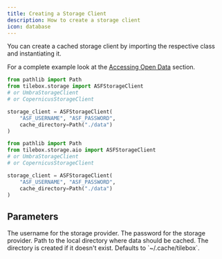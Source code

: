```yaml
---
title: Creating a Storage Client
description: How to create a storage client
icon: database
---
```


You can create a cached storage client by importing the respective class and instantiating it.

For a complete example look at the [Accessing Open Data](/datasets/open-data#sample-code) section.

<RequestExample>

```python Python (Sync)
from pathlib import Path
from tilebox.storage import ASFStorageClient
# or UmbraStorageClient
# or CopernicusStorageClient

storage_client = ASFStorageClient(
    "ASF_USERNAME", "ASF_PASSWORD",
    cache_directory=Path("./data")
)
```

```python Python (Async)
from pathlib import Path
from tilebox.storage.aio import ASFStorageClient
# or UmbraStorageClient
# or CopernicusStorageClient

storage_client = ASFStorageClient(
    "ASF_USERNAME", "ASF_PASSWORD",
    cache_directory=Path("./data")
)
```

</RequestExample>

## Parameters

<ParamField path="user" type="str">
  The username for the storage provider.
</ParamField>
<ParamField path="password" type="str">
  The password for the storage provider.
</ParamField>
<ParamField path="cache_directory" type="Path">
  Path to the local directory where data should be cached. The directory is created if it doesn't exist. Defaults to
  `~/.cache/tilebox`.
</ParamField>
